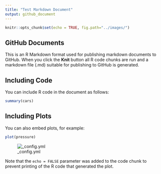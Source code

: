 ```yaml
---
title: "Test Markdown Document"
output: github_document
---
```


```r
knitr::opts_chunk$set(echo = TRUE, fig.path="../images/")
```

## GitHub Documents

This is an R Markdown format used for publishing markdown documents to GitHub. When you click the **Knit** button all R code chunks are run and a markdown file (.md) suitable for publishing to GitHub is generated.

## Including Code

You can include R code in the document as follows:

```r
summary(cars)
```

## Including Plots

You can also embed plots, for example:

```r
plot(pressure)
```

![_config.yml]({{ site.baseurl }}/images/chunk13-12-2016-pressure-1.png)

Note that the `echo = FALSE` parameter was added to the code chunk to prevent printing of the R code that generated the plot.
